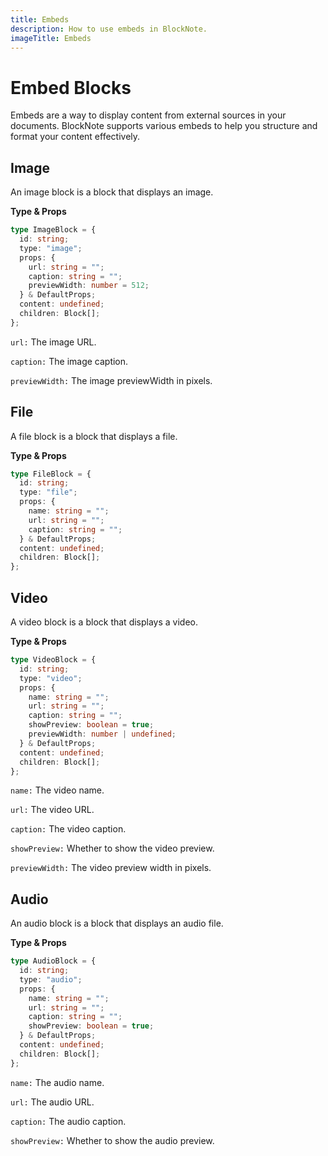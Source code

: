 ```yaml
---
title: Embeds
description: How to use embeds in BlockNote.
imageTitle: Embeds
---
```


# Embed Blocks

Embeds are a way to display content from external sources in your documents. BlockNote supports various embeds to help you structure and format your content effectively.

## Image

An image block is a block that displays an image.

**Type & Props**

```typescript
type ImageBlock = {
  id: string;
  type: "image";
  props: {
    url: string = "";
    caption: string = "";
    previewWidth: number = 512;
  } & DefaultProps;
  content: undefined;
  children: Block[];
};
```

`url:` The image URL.

`caption:` The image caption.

`previewWidth:` The image previewWidth in pixels.

## File

A file block is a block that displays a file.

**Type & Props**

```ts
type FileBlock = {
  id: string;
  type: "file";
  props: {
    name: string = "";
    url: string = "";
    caption: string = "";
  } & DefaultProps;
  content: undefined;
  children: Block[];
};
```

## Video

A video block is a block that displays a video.

**Type & Props**

```ts
type VideoBlock = {
  id: string;
  type: "video";
  props: {
    name: string = "";
    url: string = "";
    caption: string = "";
    showPreview: boolean = true;
    previewWidth: number | undefined;
  } & DefaultProps;
  content: undefined;
  children: Block[];
};
```

`name:` The video name.

`url:` The video URL.

`caption:` The video caption.

`showPreview:` Whether to show the video preview.

`previewWidth:` The video preview width in pixels.

## Audio

An audio block is a block that displays an audio file.

**Type & Props**

```ts
type AudioBlock = {
  id: string;
  type: "audio";
  props: {
    name: string = "";
    url: string = "";
    caption: string = "";
    showPreview: boolean = true;
  } & DefaultProps;
  content: undefined;
  children: Block[];
};
```

`name:` The audio name.

`url:` The audio URL.

`caption:` The audio caption.

`showPreview:` Whether to show the audio preview.
